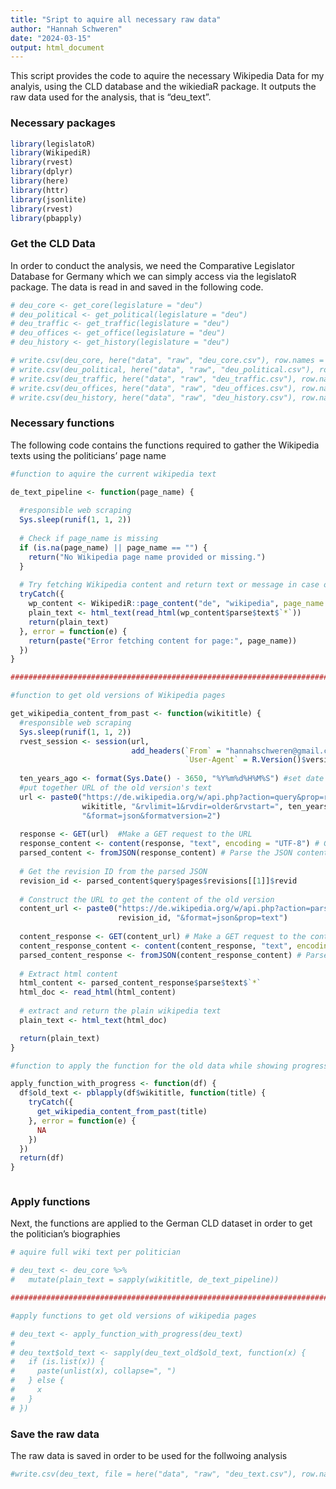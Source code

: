 ```yaml
---
title: "Sript to aquire all necessary raw data"
author: "Hannah Schweren"
date: "2024-03-15"
output: html_document
---
```


This script provides the code to aquire the necessary Wikipedia Data for my analyis, using the CLD database and the wikiediaR package. It outputs the raw data used for the analysis, that is "deu_text".

### Necessary packages
```r
library(legislatoR)
library(WikipediR)
library(rvest)
library(dplyr)
library(here)
library(httr)
library(jsonlite)
library(rvest)
library(pbapply)
```

### Get the CLD Data


In order to conduct the analysis, we need the Comparative Legislator Database for Germany which we can simply access via the legislatoR package. The data is read in and saved in the following code.
```r
# deu_core <- get_core(legislature = "deu")
# deu_political <- get_political(legislature = "deu")
# deu_traffic <- get_traffic(legislature = "deu")
# deu_offices <- get_office(legislature = "deu")
# deu_history <- get_history(legislature = "deu")

# write.csv(deu_core, here("data", "raw", "deu_core.csv"), row.names = FALSE)
# write.csv(deu_political, here("data", "raw", "deu_political.csv"), row.names = FALSE)
# write.csv(deu_traffic, here("data", "raw", "deu_traffic.csv"), row.names = FALSE)
# write.csv(deu_offices, here("data", "raw", "deu_offices.csv"), row.names = FALSE)
# write.csv(deu_history, here("data", "raw", "deu_history.csv"), row.names = FALSE)

```


### Necessary functions

The following code contains the functions required to gather the Wikipedia texts using the politicians' page name
```r

#function to aquire the current wikipedia text

de_text_pipeline <- function(page_name) {
  
  #responsible web scraping
  Sys.sleep(runif(1, 1, 2))
  
  # Check if page_name is missing
  if (is.na(page_name) || page_name == "") {
    return("No Wikipedia page name provided or missing.")
  }
  
  # Try fetching Wikipedia content and return text or message in case of errors
  tryCatch({
    wp_content <- WikipediR::page_content("de", "wikipedia", page_name = page_name)
    plain_text <- html_text(read_html(wp_content$parse$text$`*`))
    return(plain_text)
  }, error = function(e) {
    return(paste("Error fetching content for page:", page_name))
  })
}

##########################################################################################################

#function to get old versions of Wikipedia pages

get_wikipedia_content_from_past <- function(wikititle) {
  #responsible web scraping
  Sys.sleep(runif(1, 1, 2))
  rvest_session <- session(url, 
                           add_headers(`From` = "hannahschweren@gmail.com", 
                                       `User-Agent` = R.Version()$version.string))
  
  ten_years_ago <- format(Sys.Date() - 3650, "%Y%m%d%H%M%S") #set date of 10 years ago
  #put together URL of the old version's text
  url <- paste0("https://de.wikipedia.org/w/api.php?action=query&prop=revisions&titles=", 
                wikititle, "&rvlimit=1&rvdir=older&rvstart=", ten_years_ago, 
                "&format=json&formatversion=2")
  
  response <- GET(url)  #Make a GET request to the URL
  response_content <- content(response, "text", encoding = "UTF-8") # Get the content of the response
  parsed_content <- fromJSON(response_content) # Parse the JSON content
  
  # Get the revision ID from the parsed JSON
  revision_id <- parsed_content$query$pages$revisions[[1]]$revid
  
  # Construct the URL to get the content of the old version
  content_url <- paste0("https://de.wikipedia.org/w/api.php?action=parse&oldid=", 
                        revision_id, "&format=json&prop=text")
  
  content_response <- GET(content_url) # Make a GET request to the content URL
  content_response_content <- content(content_response, "text", encoding = "UTF-8") # Get the content
  parsed_content_response <- fromJSON(content_response_content) # Parse the JSON content
  
  # Extract html content
  html_content <- parsed_content_response$parse$text$`*`
  html_doc <- read_html(html_content)
  
  # extract and return the plain wikipedia text
  plain_text <- html_text(html_doc)

  return(plain_text)
}

#function to apply the function for the old data while showing progress

apply_function_with_progress <- function(df) {
  df$old_text <- pblapply(df$wikititle, function(title) {
    tryCatch({
      get_wikipedia_content_from_past(title)
    }, error = function(e) {
      NA  
    })
  })
  return(df)
}



```


### Apply functions
Next, the functions are applied to the German CLD dataset in order to get the politician's biographies 
```r

# aquire full wiki text per politician

# deu_text <- deu_core %>%
#   mutate(plain_text = sapply(wikititle, de_text_pipeline))

###################################################################################################################

#apply functions to get old versions of wikipedia pages

# deu_text <- apply_function_with_progress(deu_text)
# 
# deu_text$old_text <- sapply(deu_text_old$old_text, function(x) {
#   if (is.list(x)) {
#     paste(unlist(x), collapse=", ")
#   } else {
#     x
#   }
# })

```




### Save the raw data

The raw data is saved in order to be used for the follwoing analysis
```r
#write.csv(deu_text, file = here("data", "raw", "deu_text.csv"), row.names = FALSE)

```



